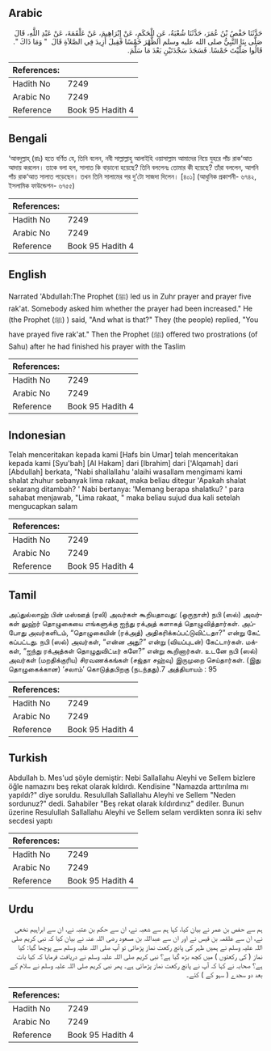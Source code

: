 ## Arabic


<div dir="rtl" lang="ar" style={{fontSize:'larger',backgroundColor:'#f8f9fa',padding:20}}>
حَدَّثَنَا حَفْصُ بْنُ عُمَرَ، حَدَّثَنَا شُعْبَةُ، عَنِ الْحَكَمِ، عَنْ إِبْرَاهِيمَ، عَنْ عَلْقَمَةَ، عَنْ عَبْدِ اللَّهِ، قَالَ صَلَّى بِنَا النَّبِيُّ صلى الله عليه وسلم الظُّهْرَ خَمْسًا فَقِيلَ أَزِيدَ فِي الصَّلاَةِ قَالَ ‏ "‏ وَمَا ذَاكَ ‏"‏‏.‏ قَالُوا صَلَّيْتَ خَمْسًا‏.‏ فَسَجَدَ سَجْدَتَيْنِ بَعْدَ مَا سَلَّمَ‏.‏
</div>
<div style={{backgroundColor:'#f8f9fa',padding:20, marginBottom: 10}}><table> <thead> <tr> <th>References:</th> <th></th> </tr> </thead> <tbody><tr><td>Hadith No</td><td>7249</td></tr><tr><td>Arabic No</td><td>7249</td></tr><tr><td>Reference</td><td>Book 95 Hadith 4</td></tr></tbody></table></div>

## Bengali


<div dir="ltr" lang="bn" style={{fontSize:'larger',backgroundColor:'#f8f9fa',padding:20}}>
‘আবদুল্লাহ্ (রাঃ) হতে বর্ণিত যে, তিনি বলেন, নবী সাল্লাল্লাহু আলাইহি ওয়াসাল্লাম আমাদের নিয়ে যুহরে পাঁচ রাক‘আত আদায় করলেন। তাকে বলা হল, সালাত কি বাড়ানো হয়েছে? তিনি বললেনঃ তোমার কী হয়েছে? তাঁরা বললেন, আপনি পাঁচ রাক‘আত সালাত পড়েছেন। তখন তিনি সালামের পর দু’টো সাজদা দিলেন। [৪০১] (আধুনিক প্রকাশনী- ৬৭৪২, ইসলামিক ফাউন্ডেশন- ৬৭৫৫)
</div>
<div style={{backgroundColor:'#f8f9fa',padding:20, marginBottom: 10}}><table> <thead> <tr> <th>References:</th> <th></th> </tr> </thead> <tbody><tr><td>Hadith No</td><td>7249</td></tr><tr><td>Arabic No</td><td>7249</td></tr><tr><td>Reference</td><td>Book 95 Hadith 4</td></tr></tbody></table></div>

## English


<div dir="ltr" lang="en" style={{fontSize:'larger',backgroundColor:'#f8f9fa',padding:20}}>
Narrated 'Abdullah:The Prophet (ﷺ) led us in Zuhr prayer and prayer five rak'at. Somebody asked him whether the prayer had been increased." He (the Prophet (ﷺ) ) said, "And what is that?" They (the people) replied, "You have prayed five rak'at." Then the Prophet (ﷺ) offered two prostrations (of Sahu) after he had finished his prayer with the Taslim
</div>
<div style={{backgroundColor:'#f8f9fa',padding:20, marginBottom: 10}}><table> <thead> <tr> <th>References:</th> <th></th> </tr> </thead> <tbody><tr><td>Hadith No</td><td>7249</td></tr><tr><td>Arabic No</td><td>7249</td></tr><tr><td>Reference</td><td>Book 95 Hadith 4</td></tr></tbody></table></div>

## Indonesian


<div dir="ltr" lang="id" style={{fontSize:'larger',backgroundColor:'#f8f9fa',padding:20}}>
Telah menceritakan kepada kami [Hafs bin Umar] telah menceritakan kepada kami [Syu'bah] [Al Hakam] dari [Ibrahim] dari ['Alqamah] dari [Abdullah] berkata, "Nabi shallallahu 'alaihi wasallam mengimami kami shalat zhuhur sebanyak lima rakaat, maka beliau ditegur 'Apakah shalat sekarang ditambah? ' Nabi bertanya: 'Memang berapa shalatku? ' para sahabat menjawab, "Lima rakaat, " maka beliau sujud dua kali setelah mengucapkan salam
</div>
<div style={{backgroundColor:'#f8f9fa',padding:20, marginBottom: 10}}><table> <thead> <tr> <th>References:</th> <th></th> </tr> </thead> <tbody><tr><td>Hadith No</td><td>7249</td></tr><tr><td>Arabic No</td><td>7249</td></tr><tr><td>Reference</td><td>Book 95 Hadith 4</td></tr></tbody></table></div>

## Tamil


<div dir="ltr" lang="ta" style={{fontSize:'larger',backgroundColor:'#f8f9fa',padding:20}}>
அப்துல்லாஹ் பின் மஸ்ஊத் (ரலி) அவர்கள் கூறியதாவது: (ஒருநாள்) நபி (ஸல்) அவர்கள் லுஹ்ர் தொழுகையை எங்களுக்கு ஐந்து ரக்அத் களாகத் தொழுவித்தார்கள். அப்போது அவர்களிடம், “தொழுகையின் (ரக்அத்) அதிகரிக்கப்பட்டுவிட்டதா?” என்று கேட் கப்பட்டது. நபி (ஸல்) அவர்கள், “என்ன அது?” என்று (வியப்புடன்) கேட்டார்கள். மக்கள், “ஐந்து ரக்அத்கள் தொழுதுவிட்டீர் களே?” என்று கூறினார்கள். உடனே நபி (ஸல்) அவர்கள் (மறதிக்குரிய) சிரவணக்கங்கள் (சஜ்தா சஹ்வு) இருமுறை செய்தார்கள். (இது தொழுகைக்கான) ‘சலாம்’ கொடுத்தபிறகு (நடந்தது).7 அத்தியாயம் : 95
</div>
<div style={{backgroundColor:'#f8f9fa',padding:20, marginBottom: 10}}><table> <thead> <tr> <th>References:</th> <th></th> </tr> </thead> <tbody><tr><td>Hadith No</td><td>7249</td></tr><tr><td>Arabic No</td><td>7249</td></tr><tr><td>Reference</td><td>Book 95 Hadith 4</td></tr></tbody></table></div>

## Turkish


<div dir="ltr" lang="tr" style={{fontSize:'larger',backgroundColor:'#f8f9fa',padding:20}}>
Abdullah b. Mes'ud şöyle demiştir: Nebi Sallallahu Aleyhi ve Sellem bizlere öğle namazını beş rekat olarak kıldırdı. Kendisine "Namazda arttırılma mı yapıldı?" diye soruldu. Resulullah Sallallahu Aleyhi ve Sellem "Neden sordunuz?" dedi. Sahabiler "Beş rekat olarak kıldırdınız" dediler. Bunun üzerine Resulullah Sallallahu Aleyhi ve Sellem selam verdikten sonra iki sehv secdesi yaptı
</div>
<div style={{backgroundColor:'#f8f9fa',padding:20, marginBottom: 10}}><table> <thead> <tr> <th>References:</th> <th></th> </tr> </thead> <tbody><tr><td>Hadith No</td><td>7249</td></tr><tr><td>Arabic No</td><td>7249</td></tr><tr><td>Reference</td><td>Book 95 Hadith 4</td></tr></tbody></table></div>

## Urdu


<div dir="rtl" lang="ur" style={{fontSize:'larger',backgroundColor:'#f8f9fa',padding:20}}>
ہم سے حفص بن عمر نے بیان کیا، کہا ہم سے شعبہ نے، ان سے حکم بن عتبہ نے، ان سے ابراہیم نخعی نے، ان سے علقمہ بن قیس نے اور ان سے عبداللہ بن مسعود رضی اللہ عنہ نے بیان کیا کہ نبی کریم صلی اللہ علیہ وسلم نے ہمیں ظہر کی پانچ رکعت نماز پڑھائی تو آپ صلی اللہ علیہ وسلم سے پوچھا گیا: کیا نماز ( کی رکعتوں ) میں کچھ بڑھ گیا ہے؟ نبی کریم صلی اللہ علیہ وسلم نے دریافت فرمایا کہ کیا بات ہے؟ صحابہ نے کہا کہ آپ نے پانچ رکعت نماز پڑھائی ہے۔ پھر نبی کریم صلی اللہ علیہ وسلم نے سلام کے بعد دو سجدے ( سہو کے ) کئے۔
</div>
<div style={{backgroundColor:'#f8f9fa',padding:20, marginBottom: 10}}><table> <thead> <tr> <th>References:</th> <th></th> </tr> </thead> <tbody><tr><td>Hadith No</td><td>7249</td></tr><tr><td>Arabic No</td><td>7249</td></tr><tr><td>Reference</td><td>Book 95 Hadith 4</td></tr></tbody></table></div>